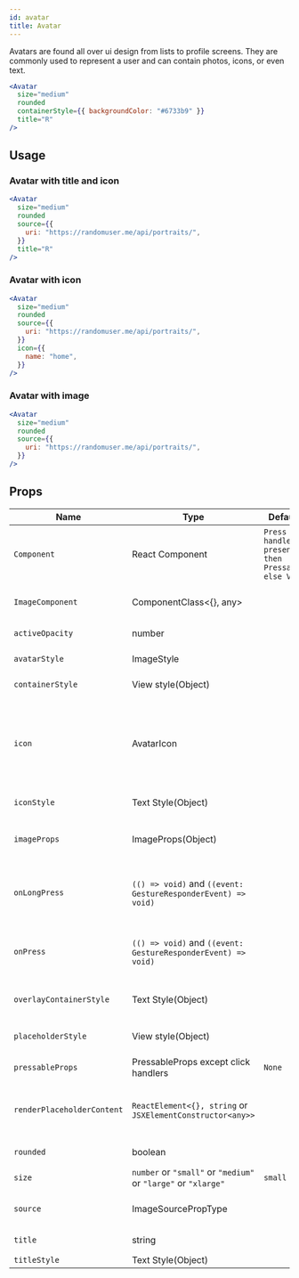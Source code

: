 ```yaml
---
id: avatar
title: Avatar
---
```



Avatars are found all over ui design from lists to profile screens.
They are commonly used to represent a user and can contain photos, icons, or even text.

```jsx live
<Avatar
  size="medium"
  rounded
  containerStyle={{ backgroundColor: "#6733b9" }}
  title="R"
/>
```

## Usage

<Usage />

### Avatar with title and icon

```jsx live
<Avatar
  size="medium"
  rounded
  source={{
    uri: "https://randomuser.me/api/portraits/",
  }}
  title="R"
/>
```

### Avatar with icon

```jsx live
<Avatar
  size="medium"
  rounded
  source={{
    uri: "https://randomuser.me/api/portraits/",
  }}
  icon={{
    name: "home",
  }}
/>
```

### Avatar with image

```jsx live
<Avatar
  size="medium"
  rounded
  source={{
    uri: "https://randomuser.me/api/portraits/",
  }}
/>
```

## Props

<div class='table-responsive'>

| Name                       | Type                                                           | Default                                           | Description                                                                                                                                                  |
| -------------------------- | -------------------------------------------------------------- | ------------------------------------------------- | ------------------------------------------------------------------------------------------------------------------------------------------------------------ |
| `Component`                | React Component                                                | `Press handlers present then Pressable else View` | Component for enclosing element (eg: TouchableHighlight, View, etc).                                                                                         |
| `ImageComponent`           | ComponentClass<{}, any>                                        |                                                   | Custom ImageComponent for Avatar.                                                                                                                            |
| `activeOpacity`            | number                                                         |                                                   | Opacity when pressed.                                                                                                                                        |
| `avatarStyle`              | ImageStyle                                                     |                                                   | Style for avatar image.                                                                                                                                      |
| `containerStyle`           | View style(Object)                                             |                                                   | Styling for outer container.                                                                                                                                 |
| `icon`                     | AvatarIcon                                                     |                                                   | Displays an icon as the main content of the Avatar. **Cannot be used alongside title**. When used with the `source` prop it will be used as the placeholder. |
| `iconStyle`                | Text Style(Object)                                             |                                                   | Extra styling for icon component.                                                                                                                            |
| `imageProps`               | ImageProps(Object)                                             |                                                   | Optional properties to pass to the avatar e.g "resizeMode".                                                                                                  |
| `onLongPress`              | `(() => void)` and `((event: GestureResponderEvent) => void)`  |                                                   | Callback function when long pressing component.Called when a long-tap gesture is detected.                                                                   |
| `onPress`                  | `(() => void)` and `((event: GestureResponderEvent) => void)`  |                                                   | Callback function when pressing component.Called when a single tap gesture is detected.                                                                      |
| `overlayContainerStyle`    | Text Style(Object)                                             |                                                   | Style for the view outside image or icon.                                                                                                                    |
| `placeholderStyle`         | View style(Object)                                             |                                                   | Adds style to the placeholder wrapper.                                                                                                                       |
| `pressableProps`           | PressableProps except click handlers                           | `None`                                            |                                                                                                                                                              |
| `renderPlaceholderContent` | `ReactElement<{}, string` or `JSXElementConstructor<any>>`     |                                                   | Custom placeholder element (by default, it's the title).                                                                                                     |
| `rounded`                  | boolean                                                        |                                                   | Makes the avatar circular.                                                                                                                                   |
| `size`                     | `number` or `"small"` or `"medium"` or `"large"` or `"xlarge"` | `small`                                           | Size of the avatar.                                                                                                                                          |
| `source`                   | ImageSourcePropType                                            |                                                   | Image source to be displayed on avatar.                                                                                                                      |
| `title`                    | string                                                         |                                                   | Renders title in the placeholder.                                                                                                                            |
| `titleStyle`               | Text Style(Object)                                             |                                                   | Style for the title.                                                                                                                                         |

</div>
